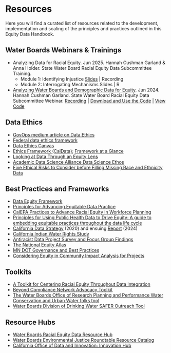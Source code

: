 # Resources

Here you will find a curated list of resources related to the development, implementation and scaling of the principles and practices outlined in this Equity Data Handbook.

## Water Boards Webinars & Trainings

-   Analyzing Data for Racial Equity. Jun 2025. Hannah Cushman Garland & Anna Holder. State Water Board Racial Equity Data Subcommittee Training.
    -   Module 1: Identifying Injustice [Slides](https://cawaterboarddatacenter.github.io/equity-data-handbook-training/modules/identifying-injustice#/title-slide) \| Recording
    -   Module 2: Interrogating Mechanisms Slides \| R
-   [Analyzing Water Boards and Demographic Data for Equity](https://cawaterboards.sharepoint.com/:b:/r/sites/WB-OPP-EJRoundtable/Materials/Racial%20Equity%20Data%20Subcommittee/Webinars/Demo%20Webinar%20with%20DataMade%20Coaches_25June24/Hannah%27s%20slides%20on%20racial%20equity%20data%20analysis.pdf?csf=1&web=1&e=eNCc0K). Jun 2024. Hannah Cushman Garland. State Water Board Racial Equity Data Subcommittee Webinar. [Recording](https://cawaterboards.sharepoint.com/:v:/r/sites/WB-OPP-EJRoundtable/Materials/Racial%20Equity%20Data%20Subcommittee/Webinars/Demo%20Webinar%20with%20DataMade%20Coaches_25June24/DataMade%20Webinar%20Recording_25June24.mp4?csf=1&web=1&e=oOuGyf) \| [Download and Use the Code](https://drive.google.com/file/d/1yva-EE0JyQna4c5RN73TJ7F0YUIRTXCI/view?usp=sharing) \| [View Code](https://datamade.github.io/waterboard-coaching/)

## Data Ethics

-   [GovOps medium article on Data Ethics](https://medium.com/caldata/practical-data-ethics-summary-of-what-were-learning-24d0e9d89cd0)
-   [Federal data ethics framework](https://resources.data.gov/assets/documents/fds-data-ethics-framework.pdf)
-   [Data Ethics Canvas](https://directory.civictech.guide/listing/the-odis-data-ethics-canvas)
-   [Ethics Framework (CalData)](https://medium.com/caldata/practical-data-ethics-summary-of-what-were-learning-24d0e9d89cd0); [Framework at a Glance](https://drive.google.com/file/d/14Hl6i2w3CImqrzLLYuB27PFD6DNdzdHX/view)
-   [Looking at Data Through an Equity Lens](https://ascd.org/el/articles/looking-at-data-through-an-equity-lens)
-   [Academic Data Science Alliance Data Science Ethos](https://ethos.academicdatascience.org/)
-   [Five Ethical Risks to Consider before Filling Missing Race and Ethnicity Data](https://www.urban.org/sites/default/files/publication/103830/five-ethical-risks-to-consider-before-filling-missing-race-and-ethnicity-data-workshop-findings_0.pdf)

## Best Practices and Frameworks

-   [Data Equity Framework](https://weallcount.com/the-data-process/)
-   [Principles for Advancing Equitable Data Practice](https://www.urban.org/sites/default/files/publication/102346/principles-for-advancing-equitable-data-practice.pdf)
-   [CalEPA Practices to Advance Racial Equity in Workforce Planning](https://calepa.ca.gov/wp-content/uploads/sites/6/2021/11/Practices-to-Advance-Racial-Equity-in-Workforce-Planning.sw_.jh_.pdf?emrc=175a3b)
-   [Principles for Using Public Health Data to Drive Equity: A guide to embedding equitable practices throughout the data life cycle](https://www.cdcfoundation.org/data-equity-principles?inline)
-   [California Data Strategy](https://innovation.ca.gov/pdf/CalData_Californias_Data_Strategy_2020.pdf) (2020) and ensuing [Report](https://innovation.ca.gov/reports/data-strategy-report-2024/) (2024)
-   [California Indian Water Rights Study](https://water.calindian.org/)
-   [Antiracist Data Project Survey and Focus Group Findings](https://cssp.org/wp-content/uploads/2021/09/Our-Identities-Ourselves-Project-Infographic-FINAL.pdf)
-   [The National Equity Atlas](https://nationalequityatlas.org/)
-   [MN DOT Governance and Best Practices](https://github.com/user-attachments/files/16605638/MnDOT.Governance.and.Best.Practices.and.User.Requirements.1.docx)
-   [Considering Equity in Community Impact Analysis for Projects](https://dot.ca.gov/-/media/dot-media/programs/environmental-analysis/documents/ser/equity-guidance-a11y.pdf)

## Toolkits

-   [A Toolkit for Centering Racial Equity Throughout Data Integration](https://aisp.upenn.edu/resource-article/a-toolkit-for-centering-racial-equity-throughout-data-integration/)
-   [Beyond Compliance Network Advocacy Toolkit](https://beyondcompliance.pubpub.org/pub/c90gqevm/release/2)
-   [The Water Boards Office of Research Planning and Performance Water Conservation and Urban Water folks tool](%3Chttps://www.waterboards.ca.gov/water_issues/programs/conservation_portal/water-use-explorer/)
-   [Water Boards Division of Drinking Water SAFER Outreach Tool](https://gispublic.waterboards.ca.gov/portal/apps/webappviewer/index.html?id=70d27423735e45d6b037b7fbaea9a6a6)

## Resource Hubs

-   [Water Boards Racial Equity Data Resource Hub](https://gispublic.waterboards.ca.gov/portal/apps/experiencebuilder/template/?data_id=dataSource_14-0%3A10&id=b02e68db0fa7452aad0b08d3c65d4a93)
-   [Water Boards Environmental Justice Roundtable Resource Catalog](https://cawaterboards.sharepoint.com/:w:/r/sites/WB-OPP-EJRoundtable/Materials/Resources/EJRT_Resources%20Catalogue.docx?d=wbf0bd2eff6e943f0ad5c9972554eb1f4&csf=1&web=1&e=b39KxT)
-   [California Office of Data and Innovation: Innovation Hub](https://innovation.ca.gov/)
